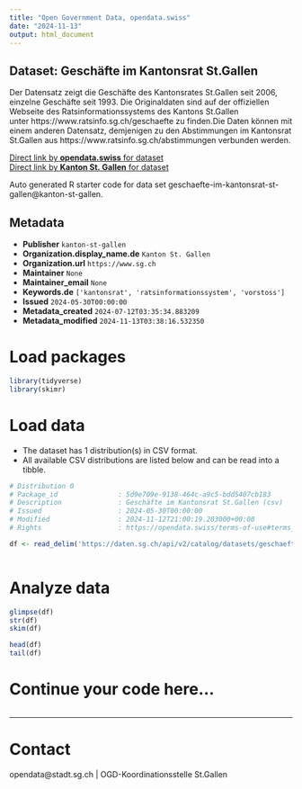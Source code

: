 ```yaml
---
title: "Open Government Data, opendata.swiss"
date: "2024-11-13"
output: html_document
---
```


## Dataset: Geschäfte im Kantonsrat St.Gallen

Der Datensatz zeigt die Geschäfte des Kantonsrates St.Gallen seit 2006, einzelne Geschäfte seit 1993. Die Originaldaten sind auf der offiziellen Webseite des Ratsinformationssystems des Kantons St.Gallen unter https://www.ratsinfo.sg.ch/geschaefte zu finden.Die Daten können mit einem anderen Datensatz, demjenigen zu den Abstimmungen im Kantonsrat St.Gallen aus https://www.ratsinfo.sg.ch/abstimmungen verbunden werden.

[Direct link by **opendata.swiss** for dataset](https://opendata.swiss/de/dataset/geschafte-im-kantonsrat-st-gallen)<br>
[Direct link by **Kanton St. Gallen** for dataset](https://daten.sg.ch/explore/dataset/geschaefte-im-kantonsrat-st-gallen/)

Auto generated R starter code for data set geschaefte-im-kantonsrat-st-gallen@kanton-st-gallen.

## Metadata

- **Publisher** `kanton-st-gallen`
- **Organization.display_name.de** `Kanton St. Gallen`
- **Organization.url** `https://www.sg.ch`
- **Maintainer** `None`
- **Maintainer_email** `None`
- **Keywords.de** `['kantonsrat', 'ratsinformationssystem', 'vorstoss']`
- **Issued** `2024-05-30T00:00:00`
- **Metadata_created** `2024-07-12T03:35:34.883209`
- **Metadata_modified** `2024-11-13T03:38:16.532350`


# Load packages

```r

library(tidyverse)
library(skimr)

```

# Load data

-   The dataset has 1 distribution(s) in CSV format.
-   All available CSV distributions are listed below and can be read into a tibble.

```r

# Distribution 0
# Package_id               : 5d9e709e-9138-464c-a9c5-bdd5407cb183
# Description              : Geschäfte im Kantonsrat St.Gallen (csv)
# Issued                   : 2024-05-30T00:00:00
# Modified                 : 2024-11-12T21:00:19.203000+00:00
# Rights                   : https://opendata.swiss/terms-of-use#terms_by

df <- read_delim('https://daten.sg.ch/api/v2/catalog/datasets/geschaefte-im-kantonsrat-st-gallen/exports/csv?use_labels=true')



```

# Analyze data

```r

glimpse(df)
str(df)
skim(df)

head(df)
tail(df)

```

# Continue your code here...

```r

```

------------------------------------------------------------------------

# Contact

opendata@stadt.sg.ch | OGD-Koordinationsstelle St.Gallen
